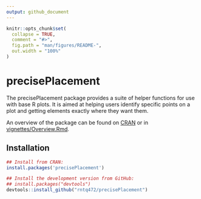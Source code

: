 ```yaml
---
output: github_document
---
```


<!-- README.md is generated from README.Rmd. Please edit that file -->

```r
knitr::opts_chunk$set(
  collapse = TRUE,
  comment = "#>",
  fig.path = "man/figures/README-",
  out.width = "100%"
)
```
# precisePlacement

The precisePlacement package provides a suite of helper functions for use with base R plots. It is aimed at helping users identify specific points on a plot and getting elements exactly where they want them.

An overview of the package can be found on [CRAN](https://cran.r-project.org/web/packages/precisePlacement/vignettes/Overview.html) or in [vignettes/Overview.Rmd](https://github.com/rntq472/precisePlacement/blob/master/vignettes/Overview.Rmd).

## Installation

``` r
## Install from CRAN:
install.packages('precisePlacement')

## Install the development version from GitHub:
## install.packages("devtools")
devtools::install_github("rntq472/precisePlacement")

```

